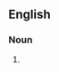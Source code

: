 ==English==

===Noun===
{{head|en|noun form|head=[[western|Western]] [[Europeans]]}}

# {{plural of|Western European|lang=en}}